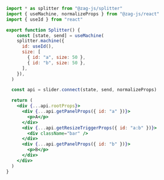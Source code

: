 ```jsx
import * as splitter from "@zag-js/splitter"
import { useMachine, normalizeProps } from "@zag-js/react"
import { useId } from "react"

export function Splitter() {
    const [state, send] = useMachine(
    splitter.machine({
      id: useId(),
      size: [
        { id: "a", size: 50 },
        { id: "b", size: 50 },
      ],
    }),
  )

  const api = slider.connect(state, send, normalizeProps)

  return (
    <div {...api.rootProps}>
      <div {...api.getPanelProps({ id: "a" })}>
        <p>A</p>
      </div>
      <div {...api.getResizeTriggerProps({ id: "a:b" })}>
        <div className="bar" />
      </div>
      <div {...api.getPanelProps({ id: "b" })}>
        <p>B</p>
      </div>
    </div>
  )
}
```
